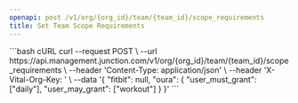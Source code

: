 ```yaml
---
openapi: post /v1/org/{org_id}/team/{team_id}/scope_requirements
title: Set Team Scope Requirements
---
```



<OrgManagementAPI />


<RequestExample>
```bash cURL
curl --request POST \
  --url https://api.management.junction.com/v1/org/{org_id}/team/{team_id}/scope_requirements \
  --header 'Content-Type: application/json' \
  --header 'X-Vital-Org-Key: <api-key>' \
  --data '{
   "fitbit": null,
   "oura": {
        "user_must_grant": ["daily"],
        "user_may_grant": ["workout"]
   }
}'
```
</RequestExample>
